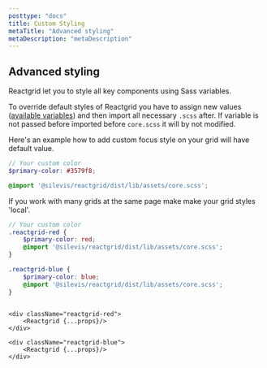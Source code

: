 ```yaml
---
posttype: "docs"
title: Custom Styling
metaTitle: "Advanced styling"
metaDescription: "metaDescription"
---
```


## Advanced styling

Reactgrid let you to style all key components using Sass variables. 

To override default styles of Reactgrid you have to assign new values ([available variables](link)) and then import all necessary `.scss` after.
If variable is not passed before imported before `core.scss` it will by not modified.

Here's an example how to add custom focus style on your grid will have default value.

```scss
// Your custom color
$primary-color: #3579f8;

@import '@silevis/reactgrid/dist/lib/assets/core.scss';
```

If you work with many grids at the same page make make your grid styles 'local'.

```scss
// Your custom color
.reactgrid-red {
    $primary-color: red;
    @import '@silevis/reactgrid/dist/lib/assets/core.scss';
}

.reactgrid-blue {
    $primary-color: blue;
    @import '@silevis/reactgrid/dist/lib/assets/core.scss';
}

```

```tsx

<div className="reactgrid-red">
    <Reactgrid {...props}/>
</div>

<div className="reactgrid-blue">
    <Reactgrid {...props}/>
</div>

```